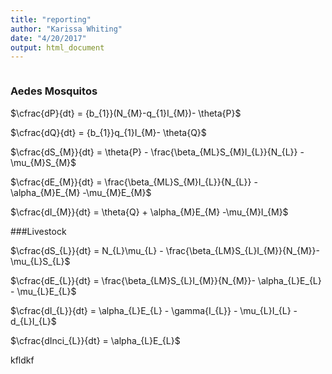 ```yaml
---
title: "reporting"
author: "Karissa Whiting"
date: "4/20/2017"
output: html_document
---
```


```r

```
### Aedes Mosquitos

$\cfrac{dP}{dt} = {b_{1}}(N_{M}-q_{1}I_{M})- \theta{P}$

$\cfrac{dQ}{dt} = {b_{1}}q_{1}I_{M}- \theta{Q}$

$\cfrac{dS_{M}}{dt} = \theta{P} - \frac{\beta_{ML}S_{M}I_{L}}{N_{L}} - \mu_{M}S_{M}$

$\cfrac{dE_{M}}{dt} = \frac{\beta_{ML}S_{M}I_{L}}{N_{L}} - \alpha_{M}E_{M} -\mu_{M}E_{M}$

$\cfrac{dI_{M}}{dt} = \theta{Q} + \alpha_{M}E_{M} -\mu_{M}I_{M}$


###Livestock


$\cfrac{dS_{L}}{dt} = N_{L}\mu_{L} - \frac{\beta_{LM}S_{L}I_{M}}{N_{M}}- \mu_{L}S_{L}$

$\cfrac{dE_{L}}{dt} =  \frac{\beta_{LM}S_{L}I_{M}}{N_{M}}- \alpha_{L}E_{L} - \mu_{L}E_{L}$

$\cfrac{dI_{L}}{dt} = \alpha_{L}E_{L} - \gamma{I_{L}} -  \mu_{L}I_{L} - d_{L}I_{L}$

$\cfrac{dInci_{L}}{dt} = \alpha_{L}E_{L}$













kfldkf

